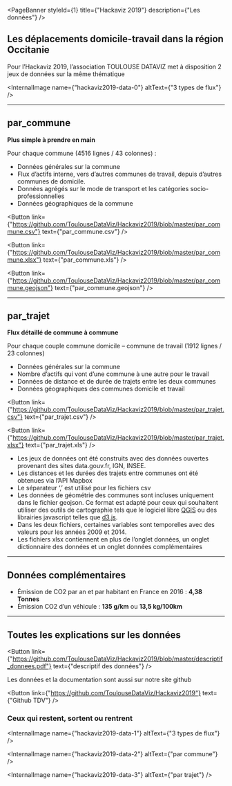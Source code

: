 
<PageBanner 
  styleId={1}
  title={"Hackaviz 2019"}
  description={"Les données"}
/>

<section id="one">
<div className="inner">

# Les déplacements domicile-travail dans la région Occitanie

Pour l’Hackaviz 2019, l’association TOULOUSE DATAVIZ met à disposition 2 jeux de données sur la même thématique

<InternalImage
  name={"hackaviz2019-data-0"}
  altText={"3 types de flux"}
/>

<hr/>

## par_commune

**Plus simple à prendre en main**

Pour chaque commune (4516 lignes / 43 colonnes) :
- Données générales sur la commune
- Flux d’actifs interne, vers d’autres communes de travail, depuis d’autres communes de domicile.
- Données agrégés sur le mode de transport  et les catégories socio-professionnelles
- Données géographiques de la commune

<Button
  link={"https://github.com/ToulouseDataViz/Hackaviz2019/blob/master/par_commune.csv"}
  text={"par_commune.csv"}
/>

<Button
  link={"https://github.com/ToulouseDataViz/Hackaviz2019/blob/master/par_commune.xlsx"}
  text={"par_commune.xls"}
/>
 
<Button
  link={"https://github.com/ToulouseDataViz/Hackaviz2019/blob/master/par_commune.geojson"}
  text={"par_commune.geojson"}
/>

<hr/>

## par_trajet

**Flux détaillé de commune à commune**

Pour chaque couple commune domicile – commune de travail (1912 lignes / 23 colonnes)
- Données générales sur la commune
- Nombre d’actifs qui vont d’une commune à une autre pour le travail
- Données de distance et de durée de trajets entre les deux communes
- Données géographiques des communes domicile et travail

<Button
  link={"https://github.com/ToulouseDataViz/Hackaviz2019/blob/master/par_trajet.csv"}
  text={"par_trajet.csv"}
/>

<Button
  link={"https://github.com/ToulouseDataViz/Hackaviz2019/blob/master/par_trajet.xlsx"}
  text={"par_trajet.xls"}
/>

- Les jeux de données ont été construits avec des données ouvertes provenant des sites data.gouv.fr, IGN, INSEE. 
- Les distances et les durées des trajets entre communes ont été obtenues via l’API Mapbox
- Le séparateur  ‘,’ est utilisé pour les fichiers csv
- Les données de géométrie des communes sont incluses uniquement dans le fichier geojson. Ce format est adapté pour ceux qui souhaitent utiliser des outils de cartographie tels que le logiciel libre [QGIS](https://www.qgis.org/fr/site/forusers/download.html) ou des librairies javascript telles que [d3.js](https://d3js.org/).
- Dans les deux fichiers, certaines variables sont temporelles avec des valeurs pour les années 2009 et 2014.
- Les fichiers xlsx contiennent en plus de l’onglet données, un onglet dictionnaire des données et un onglet données complémentaires

<hr/>

## Données complémentaires
- Émission de CO2 par an et par habitant en France en 2016 : **4,38 Tonnes**
- Émission CO2 d’un véhicule  : **135 g/km** ou **13,5 kg/100km**

<hr/>

## Toutes les explications sur les données

<Button
  link={"https://github.com/ToulouseDataViz/Hackaviz2019/blob/master/descriptif_donnees.pdf"}
  text={"descriptif des données"}
/>

Les données et la documentation sont aussi sur notre site github

<Button
  link={"https://github.com/ToulouseDataViz/Hackaviz2019"}
  text={"Github TDV"}
/>

### Ceux qui restent, sortent ou rentrent

<InternalImage
  name={"hackaviz2019-data-1"}
  altText={"3 types de flux"}
/>

<InternalImage
  name={"hackaviz2019-data-2"}
  altText={"par commune"}
/>

<InternalImage
  name={"hackaviz2019-data-3"}
  altText={"par trajet"}
/>

<HackavizFooter year={2019} />

</div>
</section>

